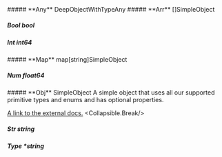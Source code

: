 
<Collapsible>
    ##### **Any** DeepObjectWithTypeAny
    <Collapsible.Break/>
    <DeepObjectWithTypeAny/>
</Collapsible>

<Collapsible>
    ##### **Arr** []SimpleObject
    <Collapsible.Break/>
    <SimpleObject/>
</Collapsible>

##### **Bool** bool

##### **Int** int64

<Collapsible>
    ##### **Map** map[string]SimpleObject
    <Collapsible.Break/>
    <SimpleObject/>
</Collapsible>

##### **Num** float64

<Collapsible>
    ##### **Obj** SimpleObject
    A simple object that uses all our supported primitive types and enums and has optional properties.

[A link to the external docs.](https://docs.speakeasyapi.dev)
    <Collapsible.Break/>
    <SimpleObject/>
</Collapsible>

##### **Str** string

##### **Type** *string

